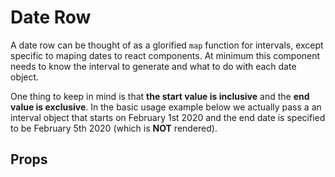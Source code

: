 
# Date Row 

A date row can be thought of as a glorified `map` function for intervals, except 
specific to maping dates to react components. At minimum this component needs to know
the interval to generate and what to do with each date object. 

One thing to keep in mind is that **the start value is inclusive** and the **end value is exclusive**. 
In the basic usage example below we actually pass a an interval object that starts on February 1st 2020 
and the end date is specified to be February 5th 2020 (which is **NOT** rendered). 

<Preview>
  <Story id="core-components-date-row--basic-usage" />
</Preview>

## Props

<Props />
